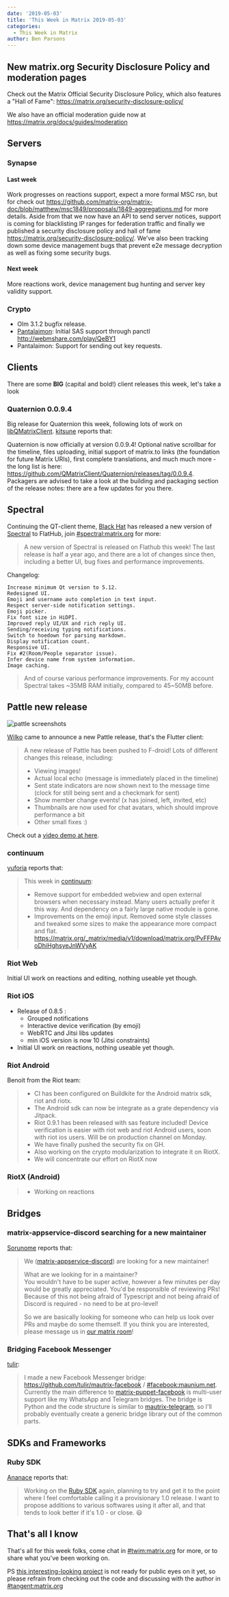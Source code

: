 ```yaml
---
date: '2019-05-03'
title: 'This Week in Matrix 2019-05-03'
categories:
  - This Week in Matrix
author: Ben Parsons
---
```


## New matrix.org Security Disclosure Policy and moderation pages

Check out the Matrix Official Security Disclosure Policy, which also features a "Hall of Fame": https://matrix.org/security-disclosure-policy/

We also have an official moderation guide now at https://matrix.org/docs/guides/moderation

## Servers

### Synapse

#### Last week

Work progresses on reactions support, expect a more formal MSC rsn, but for check out https://github.com/matrix-org/matrix-doc/blob/matthew/msc1849/proposals/1849-aggregations.md for more details. Aside from that we now have an API to send server notices, support is coming for blacklisting IP ranges for federation traffic and finally we published a security disclosure policy and hall of fame https://matrix.org/security-disclosure-policy/. We’ve also been tracking down some device management bugs that prevent e2e message decryption as well as fixing some security bugs.

#### Next week

More reactions work, device management bug hunting and server key validity support.

### Crypto

* Olm 3.1.2 bugfix release.
* [Pantalaimon]: Initial SAS support through panctl http://webmshare.com/play/QeBY1
* Pantalaimon: Support for sending out key requests.

## Clients

There are some **BIG** (capital and bold!) client releases this week, let's take a look

### Quaternion 0.0.9.4

Big release for Quaternion this week, following lots of work on [libQMatrixClient]. [kitsune] reports that:

Quaternion is now officially at version 0.0.9.4! Optional native scrollbar for the timeline, files uploading, initial support of matrix.to links (the foundation for future Matrix URIs), first complete translations, and much much more - the long list is here: https://github.com/QMatrixClient/Quaternion/releases/tag/0.0.9.4. Packagers are advised to take a look at the building and packaging section of the release notes: there are a few updates for you there.

## Spectral

Continuing the QT-client theme, [Black Hat] has released a new version of [Spectral] to FlatHub, join [#spectral:matrix.org] for more:

> A new version of Spectral is released on Flathub this week! The last release is half a year ago, and there are a lot of changes since then, including a better UI, bug fixes and performance improvements.

Changelog:

```text
Increase minimum Qt version to 5.12.
Redesigned UI.
Emoji and username auto completion in text input.
Respect server-side notification settings.
Emoji picker.
Fix font size in HiDPI.
Improved reply UI/UX and rich reply UI.
Sending/receiving typing notifications.
Switch to hoedown for parsing markdown.
Display notification count.
Responsive UI.
Fix #2(Room/People separator issue).
Infer device name from system information.
Image caching.
```

> And of course various performance improvements. For my account Spectral takes ~35MB RAM initially, compared to 45~50MB before.

## Pattle new release

![pattle screenshots](/blog/pattle2019-05-03.png)

[Wilko] came to announce a new Pattle release, that's the Flutter client:

> A new release of Pattle has been pushed to F-droid! Lots of different changes this release, including:
>
> * Viewing images!
> * Actual local echo (message is immediately placed in the timeline)
> * Sent state indicators are now shown next to the message time (clock for still being sent and a checkmark for sent)
> * Show member change events! (x has joined, left, invited, etc)
> * Thumbnails are now used for chat avatars, which should improve performance a bit
> * Other small fixes :)

Check out a [video demo at here](https://matrix.org/_matrix/media/v1/download/matrix.org/BVlZqkwaLUuvigMcDfiddsqQ).

### continuum

[yuforia] reports that:

> This week in [continuum]:
>
> * Remove support for embedded webview and open external browsers when necessary instead.  Many users actually prefer it this way. And dependency on a fairly large native module is gone.
> * Improvements on the emoji input. Removed some style classes and tweaked some sizes to make the appearance more compact and flat.  https://matrix.org/_matrix/media/v1/download/matrix.org/PvFFPAvoDhiHghsyeJnWVyAK

### Riot Web

Initial UI work on reactions and editing, nothing useable yet though.

### Riot iOS

* Release of 0.8.5 :
  * Grouped notifications
  * Interactive device verification (by emoji)
  * WebRTC and Jitsi libs updates
  * min iOS version is now 10 (Jitsi constraints)
* Initial UI work on reactions, nothing useable yet though.

### Riot Android

Benoit from the Riot team:

> * CI has been configured on Buildkite for the Android matrix sdk, riot and riotx.
> * The Android sdk can now be integrate as a grate dependency via Jitpack.
> * Riot 0.9.1 has been released with sas feature included! Device verification is easier with riot web and riot Android users, soon with riot ios users. Will be on production channel on Monday.
> * We have finally pushed the security fix on GH.
> * Also working on the crypto modularization to integrate it on RiotX.
> * We will concentrate our effort on RiotX now

### RiotX (Android)

> * Working on reactions

## Bridges

### matrix-appservice-discord searching for a new maintainer

[Sorunome] reports that:

>We ([matrix-appservice-discord]) are looking for a new maintainer!
>
>What are we looking for in a maintainer?  
>You wouldn't have to be super active, however a few minutes per day would be greatly appreciated. You'd be responsible of reviewing PRs! Because of this not being afraid of Typescript and not being afraid of Discord is required - no need to be at pro-level!
>
>So we are basically looking for someone who can help us look over PRs and maybe do some themself. If you think you are interested, please message us in [our matrix room][#discord:half-shot.uk]!

### Bridging Facebook Messenger

[tulir]:

> I made a new Facebook Messenger bridge: https://github.com/tulir/mautrix-facebook / [#facebook:maunium.net]. Currently the main difference to [matrix-puppet-facebook] is multi-user support like my WhatsApp and Telegram bridges. The bridge is Python and the code structure is similar to [mautrix-telegram], so I'll probably eventually create a generic bridge library out of the common parts.

## SDKs and Frameworks

### Ruby SDK

[Ananace] reports that:

> Working on the [Ruby SDK] again, planning to try and get it to the point where I feel comfortable calling it a provisionary 1.0 release. I want to propose additions to various softwares using it after all, and that tends to look better if it's 1.0 - or close. 😃

## That's all I know

That's all for this week folks, come chat in [#twim:matrix.org] for more, or to share what you've been working on.

PS [this interesting-looking project](https://github.com/bahlox/tangent) is not ready for public eyes on it yet, so please refrain from checking out the code and discussing with the author in [#tangent:matrix.org]

[pantalaimon]: https://github.com/matrix-org/pantalaimon
[libQMatrixClient]: https://github.com/QMatrixClient/libqmatrixclient
[kitsune]: https://matrix.to/#/@kitsune:matrix.org
[Black Hat]: https://matrix.to/#/@bhat:encom.eu.org
[Spectral]: https://gitlab.com/b0/spectral
[#spectral:matrix.org]: https://matrix.to/#/#spectral:matrix.org
[#twim:matrix.org]: https://matrix.to/#/#twim:matrix.org
[#tangent:matrix.org]: https://matrix.to/#/#tangent:matrix.org
[Wilko]: https://matrix.to/#/@wilko:matrix.org
[yuforia]: https://matrix.to/#/@uforia:matrix.org
[continuum]: https://github.com/koma-im/continuum-desktop
[Sorunome]: https://matrix.to/#/@sorunome:sorunome.de
[matrix-appservice-discord]:  https://github.com/Half-Shot/matrix-appservice-discord
[#discord:half-shot.uk]: https://matrix.to/#/#discord:half-shot.uk
[tulir]: https://matrix.to/#/@tulir:maunium.net
[#facebook:maunium.net]: https://matrix.to/#/#facebook:maunium.net
[ananace]: https://github.com/ananace/
[matrix-puppet-facebook]: https://github.com/matrix-hacks/matrix-puppet-facebook
[mautrix-telegram]: https://github.com/tulir/mautrix-telegram
[Ruby SDK]: https://github.com/ananace/ruby-matrix-sdk